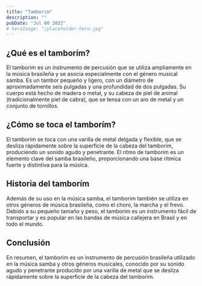 ```yaml
---
title: "Tamborim"
description: ""
pubDate: "Jul 08 2022"
# heroImage: "/placeholder-hero.jpg"
---
```


## ¿Qué es el tamborím?

El tamborim es un instrumento de percusión que se utiliza ampliamente en la música brasileña y se asocia especialmente con el género musical samba. Es un tambor pequeño y ligero, con un diámetro de aproximadamente seis pulgadas y una profundidad de dos pulgadas. Su cuerpo está hecho de madera o metal, y su cabeza de piel de animal (tradicionalmente piel de cabra), que se tensa con un aro de metal y un conjunto de tornillos.

## ¿Cómo se toca el tamborím?

El tamborim se toca con una varilla de metal delgada y flexible, que se desliza rápidamente sobre la superficie de la cabeza del tamborim, produciendo un sonido agudo y penetrante. El ritmo de tamborim es un elemento clave del samba brasileño, proporcionando una base rítmica fuerte y distintiva para la música.

## Historia del tamborím

Además de su uso en la música samba, el tamborim también se utiliza en otros géneros de música brasileña, como el choro, la marcha y el frevo. Debido a su pequeño tamaño y peso, el tamborim es un instrumento fácil de transportar y es popular en las bandas de música callejera en Brasil y en todo el mundo.

## Conclusión

En resumen, el tamborim es un instrumento de percusión brasileña utilizado en la música samba y otros géneros musicales, conocido por su sonido agudo y penetrante producido por una varilla de metal que se desliza rápidamente sobre la superficie de la cabeza del tamborim.